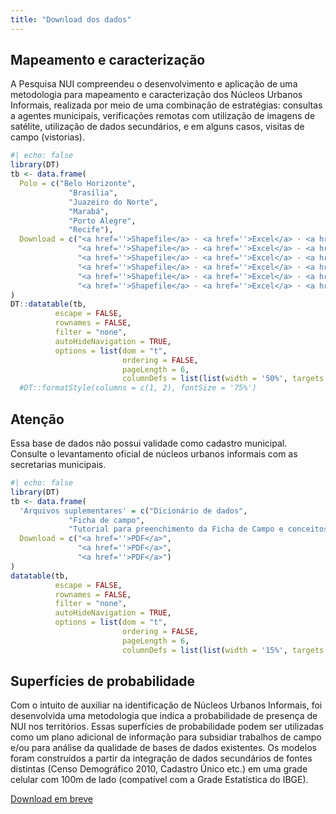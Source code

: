 ```yaml
---
title: "Download dos dados"
---
```


## Mapeamento e caracterização

A Pesquisa NUI compreendeu o desenvolvimento e aplicação de uma metodologia para mapeamento e caracterização dos Núcleos Urbanos Informais, realizada por meio de uma combinação de estratégias: consultas a agentes municipais, verificações remotas com utilização de imagens de satélite, utilização de dados secundários, e em alguns casos, visitas de campo (vistorias).

```r
#| echo: false
library(DT)
tb <- data.frame(
  Polo = c("Belo Horizonte",
             "Brasília",
             "Juazeiro do Norte",
             "Marabá",
             "Porto Alegre",
             "Recife"),
  Download = c("<a href=''>Shapefile</a> · <a href=''>Excel</a> · <a href=''>csv</a>",
               "<a href=''>Shapefile</a> · <a href=''>Excel</a> · <a href=''>csv</a>",
               "<a href=''>Shapefile</a> · <a href=''>Excel</a> · <a href=''>csv</a>",
               "<a href=''>Shapefile</a> · <a href=''>Excel</a> · <a href=''>csv</a>",
               "<a href=''>Shapefile</a> · <a href=''>Excel</a> · <a href=''>csv</a>",
               "<a href=''>Shapefile</a> · <a href=''>Excel</a> · <a href=''>csv</a>")
)
DT::datatable(tb,
          escape = FALSE,
          rownames = FALSE,
          filter = "none",
          autoHideNavigation = TRUE,
          options = list(dom = "t",
                         ordering = FALSE,
                         pageLength = 6,
                         columnDefs = list(list(width = '50%', targets = list(1))))) #|>
  #DT::formatStyle(columns = c(1, 2), fontSize = '75%')
```

:::{.callout-important}
## Atenção

Essa base de dados não possui validade como cadastro municipal. Consulte o levantamento oficial de núcleos urbanos informais com as secretarias municipais.
:::

```r
#| echo: false
library(DT)
tb <- data.frame(
  'Arquivos suplementares' = c("Dicionário de dados",
             "Ficha de campo",
             "Tutorial para preenchimento da Ficha de Campo e conceitos utilizados"),
  Download = c("<a href=''>PDF</a>",
               "<a href=''>PDF</a>",
               "<a href=''>PDF</a>")
)
datatable(tb,
          escape = FALSE,
          rownames = FALSE,
          filter = "none",
          autoHideNavigation = TRUE,
          options = list(dom = "t",
                         ordering = FALSE,
                         pageLength = 6,
                         columnDefs = list(list(width = '15%', targets = list(1)))))
```

## Superfícies de probabilidade

Com o intuito de auxiliar na identificação de Núcleos Urbanos Informais, foi desenvolvida uma metodologia que indica a probabilidade de presença de NUI nos territórios. Essas superfícies de probabilidade podem ser utilizadas como um plano adicional de informação para subsidiar trabalhos de campo e/ou para análise da qualidade de bases de dados existentes. Os modelos foram construídos a partir da integração de dados secundários de fontes distintas (Censo Demográfico 2010, Cadastro Único etc.) em uma grade celular com 100m de lado (compatível com a Grade Estatística do IBGE).

[Download em breve](#superfícies-de-probabilidade)
